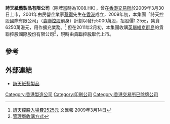 '''詩天紙藝製品有限公司'''（除牌當時為1008.HK），曾在[[香港交易所|香港交易所]]於2009年3月30日上市，2001年由民營企業家[[蔡得|蔡得]]先生在[[香港|香港]]成立，2009年初，本集團「詩天控股國際有限公司」（[[貴聯控股|貴聯控股]]前身）計劃以發行5000萬股，招股價1.25元，集資6250萬港元，用作擴充業務。<ref>[http://paper.wenweipo.com/2009/03/14/FI0903140012.htm 詩天控股入場費2525元 ] {{Wayback|url=http://paper.wenweipo.com/2009/03/14/FI0903140012.htm |date=20090319010618 }} 文匯報 2009年3月14日</ref> 但在2011年2月初，本集團收購[[英屬維京群島|英屬維京群島]]的貴聯控股國際股份有限公司<ref>[http://www.bcghk.cn/attachment/20110202061701001143773_tc.pdf 管理層收購方式 ]</ref>，現時由[[貴聯控股|貴聯控股]]取代上市。

==參考==
{{reflist}}

==外部連結==
*[https://web.archive.org/web/20170906185051/http://www.ctprinting.com.hk/ 詩天紙藝製品]

[[Category:香港製造公司|Category:香港製造公司]]
[[Category:印刷公司|Category:印刷公司]]
[[Category:香港交易所已除牌公司|Category:香港交易所已除牌公司]]